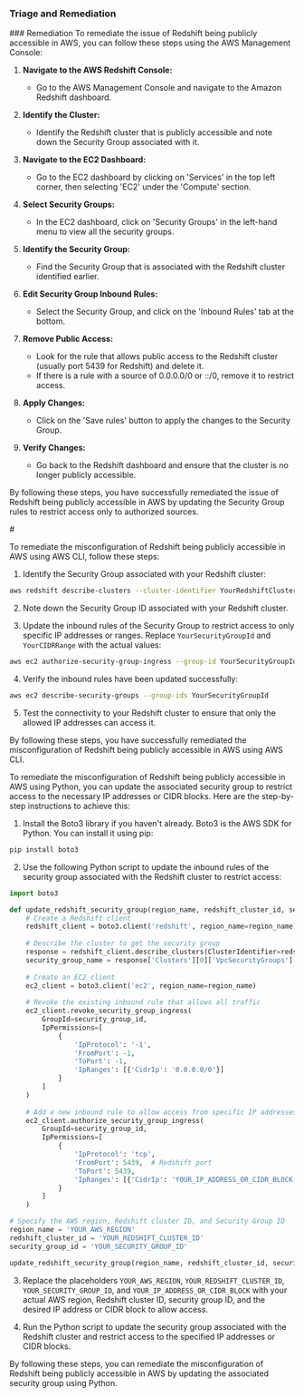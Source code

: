 
### Triage and Remediation
<Tabs>
<Tab title='Remediation'>
### Remediation

<AccordionGroup>
<Accordion title='Using Console' defaultOpen='true'>
To remediate the issue of Redshift being publicly accessible in AWS, you can follow these steps using the AWS Management Console:

1. **Navigate to the AWS Redshift Console:**
   - Go to the AWS Management Console and navigate to the Amazon Redshift dashboard.

2. **Identify the Cluster:**
   - Identify the Redshift cluster that is publicly accessible and note down the Security Group associated with it.

3. **Navigate to the EC2 Dashboard:**
   - Go to the EC2 dashboard by clicking on 'Services' in the top left corner, then selecting 'EC2' under the 'Compute' section.

4. **Select Security Groups:**
   - In the EC2 dashboard, click on 'Security Groups' in the left-hand menu to view all the security groups.

5. **Identify the Security Group:**
   - Find the Security Group that is associated with the Redshift cluster identified earlier.

6. **Edit Security Group Inbound Rules:**
   - Select the Security Group, and click on the 'Inbound Rules' tab at the bottom.

7. **Remove Public Access:**
   - Look for the rule that allows public access to the Redshift cluster (usually port 5439 for Redshift) and delete it.
   - If there is a rule with a source of 0.0.0.0/0 or ::/0, remove it to restrict access.

8. **Apply Changes:**
   - Click on the 'Save rules' button to apply the changes to the Security Group.

9. **Verify Changes:**
   - Go back to the Redshift dashboard and ensure that the cluster is no longer publicly accessible.

By following these steps, you have successfully remediated the issue of Redshift being publicly accessible in AWS by updating the Security Group rules to restrict access only to authorized sources.
</Accordion>

<Accordion title='Using CLI'>
#

To remediate the misconfiguration of Redshift being publicly accessible in AWS using AWS CLI, follow these steps:

1. Identify the Security Group associated with your Redshift cluster:
```bash
aws redshift describe-clusters --cluster-identifier YourRedshiftClusterName
```

2. Note down the Security Group ID associated with your Redshift cluster.

3. Update the inbound rules of the Security Group to restrict access to only specific IP addresses or ranges. Replace `YourSecurityGroupId` and `YourCIDRRange` with the actual values:
```bash
aws ec2 authorize-security-group-ingress --group-id YourSecurityGroupId --protocol tcp --port 5439 --cidr YourCIDRRange
```

4. Verify the inbound rules have been updated successfully:
```bash
aws ec2 describe-security-groups --group-ids YourSecurityGroupId
```

5. Test the connectivity to your Redshift cluster to ensure that only the allowed IP addresses can access it.

By following these steps, you have successfully remediated the misconfiguration of Redshift being publicly accessible in AWS using AWS CLI.
</Accordion>

<Accordion title='Using Python'>
To remediate the misconfiguration of Redshift being publicly accessible in AWS using Python, you can update the associated security group to restrict access to the necessary IP addresses or CIDR blocks. Here are the step-by-step instructions to achieve this:

1. Install the Boto3 library if you haven't already. Boto3 is the AWS SDK for Python. You can install it using pip:
   
```bash
pip install boto3
```

2. Use the following Python script to update the inbound rules of the security group associated with the Redshift cluster to restrict access:

```python
import boto3

def update_redshift_security_group(region_name, redshift_cluster_id, security_group_id):
    # Create a Redshift client
    redshift_client = boto3.client('redshift', region_name=region_name)
    
    # Describe the cluster to get the security group
    response = redshift_client.describe_clusters(ClusterIdentifier=redshift_cluster_id)
    security_group_name = response['Clusters'][0]['VpcSecurityGroups'][0]['VpcSecurityGroupId']
    
    # Create an EC2 client
    ec2_client = boto3.client('ec2', region_name=region_name)
    
    # Revoke the existing inbound rule that allows all traffic
    ec2_client.revoke_security_group_ingress(
        GroupId=security_group_id,
        IpPermissions=[
            {
                'IpProtocol': '-1',
                'FromPort': -1,
                'ToPort': -1,
                'IpRanges': [{'CidrIp': '0.0.0.0/0'}]
            }
        ]
    )
    
    # Add a new inbound rule to allow access from specific IP addresses or CIDR blocks
    ec2_client.authorize_security_group_ingress(
        GroupId=security_group_id,
        IpPermissions=[
            {
                'IpProtocol': 'tcp',
                'FromPort': 5439,  # Redshift port
                'ToPort': 5439,
                'IpRanges': [{'CidrIp': 'YOUR_IP_ADDRESS_OR_CIDR_BLOCK'}]
            }
        ]
    )

# Specify the AWS region, Redshift cluster ID, and Security Group ID
region_name = 'YOUR_AWS_REGION'
redshift_cluster_id = 'YOUR_REDSHIFT_CLUSTER_ID'
security_group_id = 'YOUR_SECURITY_GROUP_ID'

update_redshift_security_group(region_name, redshift_cluster_id, security_group_id)
```

3. Replace the placeholders `YOUR_AWS_REGION`, `YOUR_REDSHIFT_CLUSTER_ID`, `YOUR_SECURITY_GROUP_ID`, and `YOUR_IP_ADDRESS_OR_CIDR_BLOCK` with your actual AWS region, Redshift cluster ID, security group ID, and the desired IP address or CIDR block to allow access.

4. Run the Python script to update the security group associated with the Redshift cluster and restrict access to the specified IP addresses or CIDR blocks.

By following these steps, you can remediate the misconfiguration of Redshift being publicly accessible in AWS by updating the associated security group using Python.
</Accordion>

</AccordionGroup>
</Tab>
</Tabs>
